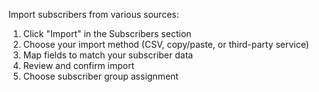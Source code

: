 Import subscribers from various sources:
1. Click "Import" in the Subscribers section
2. Choose your import method (CSV, copy/paste, or third-party service)
3. Map fields to match your subscriber data
4. Review and confirm import
5. Choose subscriber group assignment